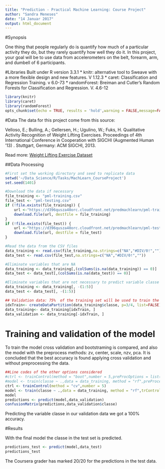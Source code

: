 ```yaml
---
title: "Prediction - Practical Machine Learning: Course Project"
author: "Sandra Meneses"
date: "14 Januar 2017"
output: html_document
---
```


#Synopsis

One thing that people regularly do is quantify how much of a particular activity they do, but they rarely quantify how well they do it. In this project, your goal will be to use data from accelerometers on the belt, forearm, arm, and dumbell of 6 participants.


#Libraries 
Built under R version 3.3.1 
* knitr: alternative tool to Sweave with a more flexible design and new features. V 1.12.3
* caret: Classification and Regression Training. v 6.0-73
* randomForest: Breiman and Cutler's Random Forests for Classification and Regression. V. 4.6-12

```r
library(knitr)
library(caret)
library(randomForest)
opts_chunk$set(echo = TRUE, results = 'hold',warning = FALSE,message=FALSE)
```

#Data
The data for this project come from this source: 

Velloso, E.; Bulling, A.; Gellersen, H.; Ugulino, W.; Fuks, H. Qualitative Activity Recognition of Weight Lifting Exercises. Proceedings of 4th International Conference in Cooperation with SIGCHI (Augmented Human '13) . Stuttgart, Germany: ACM SIGCHI, 2013.

Read more: [Weight Lifting Exercise Dataset](http://groupware.les.inf.puc-rio.br/har#ixzz4Vm3WFoIg)

##Data Processing


```r
#First set the working directory and seed to replicate data
setwd('~/Data_Science/R/Tasks/MachLearn_CourseProject')
set.seed(1401)

#Download the data if necessary
file_training <- "pml-training.csv"
file_test <- "pml-testing.csv"
if (!file.exists(file_training)) {
    url <-"https://d396qusza40orc.cloudfront.net/predmachlearn/pml-training.csv"
    download.file(url, destfile = file_training)
}
if (!file.exists(file_test)) {
    url <-"https://d396qusza40orc.cloudfront.net/predmachlearn/pml-testing.csv"
    download.file(url, destfile = file_test)
}

#Read the data from the CSV files
data_training <- read.csv(file_training,na.strings=c("NA","#DIV/0!",""))
data_test <- read.csv(file_test,na.strings=c("NA","#DIV/0!",""))

#Eliminate variables that are NA
data_training <- data_training[,(colSums(is.na(data_training)) == 0)]
data_test <- data_test[,(colSums(is.na(data_test)) == 0)]

#Eliminate variables that are not necessary to predict variable classe
data_training <- data_training[, -(1:5)]
data_test <- data_test[, -(1:5)]

## Validation data: 75%  of the training set will be used to train the model and the 25% to validate the model.
idxTrain<- createDataPartition(data_training$classe, p=3/4, list=FALSE)
data_training<- data_training[idxTrain, ]
data_validation <- data_training[-idxTrain, ]
```


# Training and validation of the model

To train the model cross validation and bootstraming is compared, and also the model with the preprocess methods: zv, center, scale, nzv, pca. It is concluded that the best accuracy is found applying cross validation and without preprocessing the data. 

```r
##Line codes of the other options considered
#ctrl <- trainControl(method = "boot",number = 5,preProcOptions = list(thresh = 0.9))
#model <- train(classe ~ .,data = data_training, method = "rf",preProcess = c("zv","center", "scale","nzv","pca"),trControl = ctrl,allowParallel=TRUE, importance=TRUE)
ctrl <- trainControl(method = "cv",number = 5)
model <- train(classe ~ .,data = data_training, method = "rf",trControl = ctrl,allowParallel=TRUE, importance=TRUE)
model
predictions <- predict(model,data_validation)
confusionMatrix(predictions,data_validation$classe)

```

Predicting the variable classe in our validation data we got a 100% accuracy. 


#Results

With the final model the classe in the test set is predicted.

```r
predictions_test <- predict(model,data_test)
predictions_test

```

The Coursera grader has marked 20/20 for the predictions in the test data.


